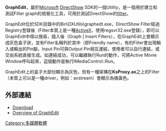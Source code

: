 '''GraphEdit'''，屬於[[Microsoft|Microsoft]] [[DirectShow|DirectShow]] SDK的一個Utility，是一個用於建立和測試Filter graph的視覺化工具，可用於測試DirectShow的[[filter|filter]]。

GraphEdit位於SDK目錄中的Bin\DXUtils\graphedt.exe，DirectShow Filter經過Registry登錄後（Filter本質上是一種[[ActiveX|ActiveX]]，使用regsvr32.exe登錄），即可以GraphEidt中得以搜尋，插入後（Graph | Insert Filters），在GraphEdit上會顯示成灰色盒子狀，並有Filter名稱列於其中（即Friendly name），有的Filter會出現輸入或輸出的Pin腳。Input Pin可與Output Pin相互連結，使用者可以自行連結，或交由系統直接生成。如連結成功，可以繼續執行Run的動作，可將Active Movie Window呼叫起來，這個動作是執行IMediaControl::Run。

GraphEdit上的盒子大部份顯示為灰色，但有一種架構在'''KsProxy.ax'''之上的Filter（本質上可以是一種driver，例如：avstream）會顯示為橘黃色。

== 外部連結 ==
*[http://www.digital-digest.com/dvd/downloads/showsoftware_graphedit_141.html Download] {{Wayback|url=http://www.digital-digest.com/dvd/downloads/showsoftware_graphedit_141.html |date=20220412002828 }}
*[http://msdn2.microsoft.com/en-us/library/ms787460.aspx Overview of GraphEdit] {{Wayback|url=http://msdn2.microsoft.com/en-us/library/ms787460.aspx |date=20080412025051 }}

[[Category:多媒體軟體|Category:多媒體軟體]]